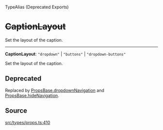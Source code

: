 <SectionTitle>TypeAlias (Deprecated Exports)</SectionTitle>

# ~~CaptionLayout~~

<Description>
Set the layout of the caption.
</Description>

---

<a id="undefined" name="undefined"></a>

<SignatureMemberIdentifier>**CaptionLayout**: `"dropdown"` \| `"buttons"` \| `"dropdown-buttons"`</SignatureMemberIdentifier>

Set the layout of the caption.

## Deprecated

Replaced by [PropsBase.dropdownNavigation](/api/next/interfaces/PropsBase.md#dropdownnavigation) and
  [PropsBase.hideNavigation](/api/next/interfaces/PropsBase.md#hidenavigation).

## Source

[src/types/props.ts:410](https://github.com/gpbl/react-day-picker/blob/next/src/types/props.ts#L410)
